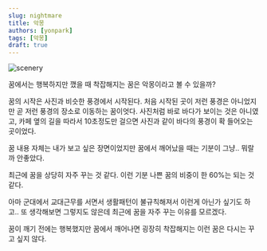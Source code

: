 ```yaml
---
slug: nightmare
title: 악몽
authors: [yonpark]
tags: [악몽]
draft: true
---
```


![scenery](./scenery.jpg)

꿈에서는 행복하지만 깼을 때 착잡해지는 꿈은 악몽이라고 볼 수 있을까?

꿈의 시작은 사진과 비슷한 풍경에서 시작된다. 처음 시작된 곳이 저런 풍경은 아니었지만 곧 저런 풍경의 장소로 이동하는 꿈이엇다.
사진처럼 바로 바다가 보이는 것은 아니였고, 카페 옆의 길을 따라서 10초정도만 걸으면 사진과 같이 바다의 풍경이 확 들어오는 곳이었다.

꿈 내용 자체는 내가 보고 싶은 장면이었지만 꿈에서 깨어났을 때는 기분이 그냥.. 뭐랄까 안좋았다.

최근에 꿈을 상당히 자주 꾸는 것 같다. 이런 기분 나쁜 꿈의 비중이 한 60%는 되는 것 같다.

아마 군대에서 교대근무를 서면서 생활패턴이 불규칙해져서 이런게 아닌가 싶기도 하고.. 또 생각해보면 그렇지도 않은데 최근에 꿈을 자주 꾸는 이유를 모르겠다.

꿈이 깨기 전에는 행복했지만 꿈에서 깨어나면 굉장히 착잡해지는 이런 꿈은 다시는 꾸고 싶지 않다.
